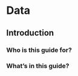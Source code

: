 # Data

## Introduction {#introduction-data}

### Who is this guide for?

### What's in this guide?
